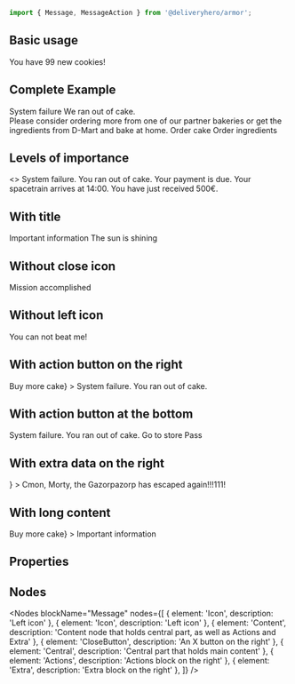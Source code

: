 

<Meta title="Components/Message" component={Message} />

~~~js
import { Message, MessageAction } from '@deliveryhero/armor';
~~~

## Basic usage

<Preview>
    <Story name="Basic usage" height="100px">
        <Message>You have 99 new cookies!</Message>
    </Story>
</Preview>

## Complete Example

<Preview>
    <Story name="Complete Example" height="200px">
        <Message error>
            <Typography h6 marginBottom={1}>
                System failure
            </Typography>
            <Typography paragraph>
                We ran out of cake. <br />
                Please consider ordering more from one of our partner bakeries
                or get the ingredients from D-Mart and bake at home.
            </Typography>
            <Box marginTop={2}>
                <MessageAction marginRight={4}>Order cake</MessageAction>
                <MessageAction>Order ingredients</MessageAction>
            </Box>
        </Message>
    </Story>
</Preview>

## Levels of importance

<Preview>
    <Story name="Levels of importance" height="300px">
        <>
            <Message error marginBottom={2}>System failure. You ran out of cake.</Message>
            <Message warning marginBottom={2}>Your payment is due.</Message>
            <Message info marginBottom={2}>Your spacetrain arrives at 14:00.</Message>
            <Message success>You have just received 500&euro;.</Message>
        </>
    </Story>
</Preview>

## With title

<Preview>
    <Story name="With title" height="120px">
        <Message disableIcon 
            info
        >
            <Typography label medium marginBottom={1}>
                Important information
            </Typography>
            The sun is shining
        </Message>
    </Story>
</Preview>

## Without close icon

<Preview>
    <Story name="Without close icon" height="100px">
        <Message disableIcon 
            success
            disableCloseButton
        >
            Mission accomplished
        </Message>
    </Story>
</Preview>

## Without left icon

<Preview>
    <Story name="Without left icon" height="100px">
        <Message disableIcon 
            success
            disableIcon
        >
            You can not beat me!
        </Message>
    </Story>
</Preview>

## With action button on the right

<Preview>
    <Story name="With action button on the right" height="100px">
        <Message disableIcon error disableCloseButton
            actions={<MessageAction useMessageColor>Buy more cake</MessageAction>}
        >
            System failure. You ran out of cake.
        </Message>
    </Story>
</Preview>

## With action button at the bottom

<Preview>
    <Story name="With action button at the bottom" height="120px">
        <Message disableIcon 
            error
            disableCloseButton
        >
            System failure. You ran out of cake.
            <Box marginTop={2}>
                <MessageAction marginRight={4}>
                    Go to store
                </MessageAction>
                <MessageAction>
                    Pass
                </MessageAction>
            </Box>
        </Message>
    </Story>
</Preview>

## With extra data on the right

<Preview>
    <Story name="With extra data on the right" height="200px">
        <Message disableIcon 
            warning
            disableCloseButton
            extra={<Rick />}
        >
            Cmon, Morty, the Gazorpazorp has escaped again!!!111!
        </Message>
    </Story>
</Preview>

## With long content

<Preview>
    <Story name="With long content" height="300px">
        <Message
            disableIcon
            disableCloseButton
            actions={<MessageAction useMessageColor>Buy more cake</MessageAction>}
        >
            <Typography label medium marginBottom={1}>
                Important information
            </Typography>
            <LoremIpsum short />
        </Message>
    </Story>
</Preview>

## Properties

<Props of={Message} />

## Nodes

<Nodes 
    blockName="Message"
    nodes={[
        { element: 'Icon', description: 'Left icon' },
        { element: 'Icon', description: 'Left icon' },
        { element: 'Content', description: 'Content node that holds central part, as well as Actions and Extra' },
        { element: 'CloseButton', description: 'An X button on the right' },
        { element: 'Central', description: 'Central part that holds main content' },
        { element: 'Actions', description: 'Actions block on the right' },
        { element: 'Extra', description: 'Extra block on the right' },
    ]}
/>
